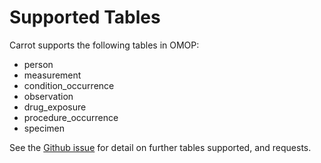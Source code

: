 # Supported Tables

Carrot supports the following tables in OMOP:

- person
- measurement
- condition_occurrence
- observation
- drug_exposure
- procedure_occurrence
- specimen

See the [Github issue](https://github.com/Health-Informatics-UoN/carrot-mapper/issues/812) for detail on further tables supported, and requests.
